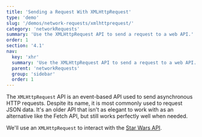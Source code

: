 ```yaml
---
title: 'Sending a Request With XMLHttpRequest'
type: 'demo'
slug: '/demos/network-requests/xmlhttprequest/'
category: 'networkRequests'
summary: 'Use the XMLHttpRequest API to send a request to a web API.'
order: 1
section: '4.1'
nav:
  key: 'xhr'
  summary: 'Use the XMLHttpRequest API to send a request to a web API.'
  parent: 'networkRequests'
  group: 'sidebar'
  order: 1
---
```


The `XMLHttpRequest` API is an event-based API used to send asynchronous HTTP requests. Despite its name, it is most commonly used to request JSON data.
It's an older API that isn't as elegant to work with as an alternative like the Fetch API, but still works perfectly well when needed.

We'll use an `XMLHttpRequest` to interact with the [Star Wars API](https://swapi.dev/).
